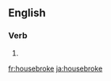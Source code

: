 ==English==

===Verb===
{{head|en|verb form}}

# {{en-simple past of|housebreak}}

[[fr:housebroke]]
[[ja:housebroke]]